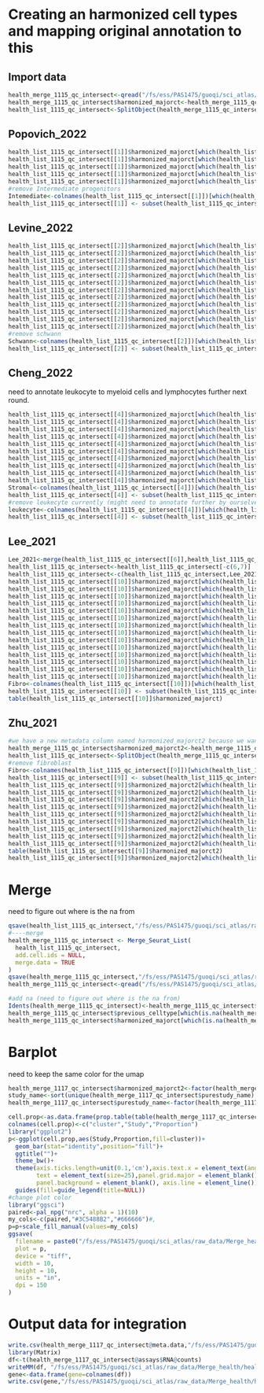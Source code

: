 # Creating an harmonized cell types and mapping original annotation to this

## Import data

```r
health_merge_1115_qc_intersect<-qread("/fs/ess/PAS1475/guoqi/sci_atlas/raw_data/health_merge_qc_1115_intersectgene.qs")
health_merge_1115_qc_intersect$harmonized_majorct<-health_merge_1115_qc_intersect$previous_celltype
health_list_1115_qc_intersect<-SplitObject(health_merge_1115_qc_intersect,split.by = "Study_name")
```

## Popovich_2022

```r
health_list_1115_qc_intersect[[1]]$harmonized_majorct[which(health_list_1115_qc_intersect[[1]]$previous_celltype=="B cells")]="Lymphocytes"
health_list_1115_qc_intersect[[1]]$harmonized_majorct[which(health_list_1115_qc_intersect[[1]]$previous_celltype=="T cells")]="Lymphocytes"
health_list_1115_qc_intersect[[1]]$harmonized_majorct[which(health_list_1115_qc_intersect[[1]]$previous_celltype=="Monocytes")]="Myeloid cells"
health_list_1115_qc_intersect[[1]]$harmonized_majorct[which(health_list_1115_qc_intersect[[1]]$previous_celltype=="MDMs")]="Myeloid cells"
health_list_1115_qc_intersect[[1]]$harmonized_majorct[which(health_list_1115_qc_intersect[[1]]$previous_celltype=="Neutrophils")]="Myeloid cells"
#remove Intermediate progenitors
Intemediate<-colnames(health_list_1115_qc_intersect[[1]])[which(health_list_1115_qc_intersect[[1]]$previous_celltype=="Intermediate progenitors")]
health_list_1115_qc_intersect[[1]] <- subset(health_list_1115_qc_intersect[[1]], cells = Intemediate,invert = TRUE)
```

## Levine_2022

```r
health_list_1115_qc_intersect[[2]]$harmonized_majorct[which(health_list_1115_qc_intersect[[2]]$previous_celltype=="Endothelial")]="Endothelial cells"
health_list_1115_qc_intersect[[2]]$harmonized_majorct[which(health_list_1115_qc_intersect[[2]]$previous_celltype=="Ependymal")]="Ependymal cells"
health_list_1115_qc_intersect[[2]]$harmonized_majorct[which(health_list_1115_qc_intersect[[2]]$previous_celltype=="Leptomeninges")]="Leptomeningeal cells"
health_list_1115_qc_intersect[[2]]$harmonized_majorct[which(health_list_1115_qc_intersect[[2]]$previous_subcelltype=="Activated Microglia A")]="Microglia"
health_list_1115_qc_intersect[[2]]$harmonized_majorct[which(health_list_1115_qc_intersect[[2]]$previous_subcelltype=="Activated Microglia B")]="Microglia"
health_list_1115_qc_intersect[[2]]$harmonized_majorct[which(health_list_1115_qc_intersect[[2]]$previous_subcelltype=="Microglia 1")]="Microglia"
health_list_1115_qc_intersect[[2]]$harmonized_majorct[which(health_list_1115_qc_intersect[[2]]$previous_subcelltype=="Microglia 2")]="Microglia"
health_list_1115_qc_intersect[[2]]$harmonized_majorct[which(health_list_1115_qc_intersect[[2]]$previous_subcelltype=="Microglia 3")]="Microglia"
health_list_1115_qc_intersect[[2]]$harmonized_majorct[which(health_list_1115_qc_intersect[[2]]$previous_subcelltype=="Macrophages")]="Myeloid cells"
health_list_1115_qc_intersect[[2]]$harmonized_majorct[which(health_list_1115_qc_intersect[[2]]$previous_subcelltype=="NK/Tcells")]="Lymphocytes"
health_list_1115_qc_intersect[[2]]$harmonized_majorct[which(health_list_1115_qc_intersect[[2]]$previous_celltype=="Oligodendrocyte Progenitors/Precursors")]="Oligodendrocyte lineage"
health_list_1115_qc_intersect[[2]]$harmonized_majorct[which(health_list_1115_qc_intersect[[2]]$previous_celltype=="Oligodendrocytes")]="Oligodendrocyte lineage"
#remove schwann
Schwann<-colnames(health_list_1115_qc_intersect[[2]])[which(health_list_1115_qc_intersect[[2]]$previous_celltype=="Schwann")]
health_list_1115_qc_intersect[[2]] <- subset(health_list_1115_qc_intersect[[2]], cells = Schwann,invert = TRUE)
```

## Cheng_2022

need to annotate leukocyte to myeloid cells and lymphocytes further next round.

```r
health_list_1115_qc_intersect[[4]]$harmonized_majorct[which(health_list_1115_qc_intersect[[4]]$previous_celltype=="Astrocyte")]="Astrocytes"
health_list_1115_qc_intersect[[4]]$harmonized_majorct[which(health_list_1115_qc_intersect[[4]]$previous_celltype=="Erythocyte")]="Erythroid cells"
health_list_1115_qc_intersect[[4]]$harmonized_majorct[which(health_list_1115_qc_intersect[[4]]$previous_celltype=="Neuron")]="Neurons"
health_list_1115_qc_intersect[[4]]$harmonized_majorct[which(health_list_1115_qc_intersect[[4]]$previous_celltype=="Neutrophil")]="Myeloid cells"
health_list_1115_qc_intersect[[4]]$harmonized_majorct[which(health_list_1115_qc_intersect[[4]]$previous_celltype=="Endothelial")]="Endothelial cells"
health_list_1115_qc_intersect[[4]]$harmonized_majorct[which(health_list_1115_qc_intersect[[4]]$previous_celltype=="Ependyma")]="Ependymal cells"
health_list_1115_qc_intersect[[4]]$harmonized_majorct[which(health_list_1115_qc_intersect[[4]]$previous_celltype=="Leptomeninges")]="Leptomeningeal cells"
health_list_1115_qc_intersect[[4]]$harmonized_majorct[which(health_list_1115_qc_intersect[[4]]$previous_celltype=="ODC")]="Oligodendrocyte lineage"
health_list_1115_qc_intersect[[4]]$harmonized_majorct[which(health_list_1115_qc_intersect[[4]]$previous_celltype=="OPC")]="Oligodendrocyte lineage"
health_list_1115_qc_intersect[[4]]$harmonized_majorct[which(health_list_1115_qc_intersect[[4]]$previous_celltype=="Pericyte")]="Pericytes"
Stromal<-colnames(health_list_1115_qc_intersect[[4]])[which(health_list_1115_qc_intersect[[4]]$previous_celltype=="Stromal")]
health_list_1115_qc_intersect[[4]] <- subset(health_list_1115_qc_intersect[[4]], cells = Stromal,invert = TRUE)
#remove leukecyte currently (might need to annotate further by ourselves)
leukecyte<-colnames(health_list_1115_qc_intersect[[4]])[which(health_list_1115_qc_intersect[[4]]$previous_celltype=="leukecyte")]
health_list_1115_qc_intersect[[4]] <- subset(health_list_1115_qc_intersect[[4]], cells = leukecyte,invert = TRUE)
```

## Lee_2021

```r
Lee_2021<-merge(health_list_1115_qc_intersect[[6]],health_list_1115_qc_intersect[[7]])
health_list_1115_qc_intersect<-health_list_1115_qc_intersect[-c(6,7)]
health_list_1115_qc_intersect<-c(health_list_1115_qc_intersect,Lee_2021)
health_list_1115_qc_intersect[[10]]$harmonized_majorct[which(health_list_1115_qc_intersect[[10]]$previous_celltype=="Astrocyte")]="Astrocytes"
health_list_1115_qc_intersect[[10]]$harmonized_majorct[which(health_list_1115_qc_intersect[[10]]$previous_celltype=="Dendritic")]="Leukocytes"
health_list_1115_qc_intersect[[10]]$harmonized_majorct[which(health_list_1115_qc_intersect[[10]]$previous_celltype=="Div-Myeloid")]="Leukocytes"
health_list_1115_qc_intersect[[10]]$harmonized_majorct[which(health_list_1115_qc_intersect[[10]]$previous_celltype=="Endothelial")]="Endothelial cells"
health_list_1115_qc_intersect[[10]]$harmonized_majorct[which(health_list_1115_qc_intersect[[10]]$previous_celltype=="Endothelial")]="Endothelial cells"
health_list_1115_qc_intersect[[10]]$harmonized_majorct[which(health_list_1115_qc_intersect[[10]]$previous_celltype=="Ependymal")]="Ependymal cells"
health_list_1115_qc_intersect[[10]]$harmonized_majorct[which(health_list_1115_qc_intersect[[10]]$previous_celltype=="Lymphocyte")]="Lymphocytes"
health_list_1115_qc_intersect[[10]]$harmonized_majorct[which(health_list_1115_qc_intersect[[10]]$previous_celltype=="Macrophage")]="Lymphocytes"
health_list_1115_qc_intersect[[10]]$harmonized_majorct[which(health_list_1115_qc_intersect[[10]]$previous_celltype=="Monocyte")]="Lymphocytes"
health_list_1115_qc_intersect[[10]]$harmonized_majorct[which(health_list_1115_qc_intersect[[10]]$previous_celltype=="Neuron")]="Neurons"
health_list_1115_qc_intersect[[10]]$harmonized_majorct[which(health_list_1115_qc_intersect[[10]]$previous_celltype=="Neutrophil")]="Lymphocytes"
health_list_1115_qc_intersect[[10]]$harmonized_majorct[which(health_list_1115_qc_intersect[[10]]$previous_celltype=="Pericyte")]="Pericytes"
health_list_1115_qc_intersect[[10]]$harmonized_majorct[which(health_list_1115_qc_intersect[[10]]$previous_celltype=="Oligodendrocyte")]="Oligodendrocyte lineage"
health_list_1115_qc_intersect[[10]]$harmonized_majorct[which(health_list_1115_qc_intersect[[10]]$previous_celltype=="OPC")]="Oligodendrocyte lineage"
Fibro<-colnames(health_list_1115_qc_intersect[[10]])[which(health_list_1115_qc_intersect[[10]]$previous_celltype=="Fibroblast")]
health_list_1115_qc_intersect[[10]] <- subset(health_list_1115_qc_intersect[[10]], cells = Fibro,invert = TRUE)
table(health_list_1115_qc_intersect[[10]]$harmonized_majorct)
```

## Zhu_2021

```r
#we have a new metadata column named harmonized_majorct2 because we wanted to distinguish with leukocytes. but we don't need it right now.
health_merge_1115_qc_intersect$harmonized_majorct2<-health_merge_1115_qc_intersect$harmonized_majorct
health_list_1115_qc_intersect<-SplitObject(health_merge_1115_qc_intersect,split.by = "purestudy_name")
#remove fibroblast
Fibro<-colnames(health_list_1115_qc_intersect[[9]])[which(health_list_1115_qc_intersect[[9]]$previous_celltype=="Monocyte-derived fibroblast")]
health_list_1115_qc_intersect[[9]] <- subset(health_list_1115_qc_intersect[[9]], cells = Fibro,invert = TRUE)
health_list_1115_qc_intersect[[9]]$harmonized_majorct2[which(health_list_1115_qc_intersect[[9]]$previous_celltype=="B cells")]="Lymphocytes"
health_list_1115_qc_intersect[[9]]$harmonized_majorct2[which(health_list_1115_qc_intersect[[9]]$previous_celltype=="Dendritic cells")]="Myeloid cells"
health_list_1115_qc_intersect[[9]]$harmonized_majorct2[which(health_list_1115_qc_intersect[[9]]$previous_celltype=="Macrophage")]="Myeloid cells"
health_list_1115_qc_intersect[[9]]$harmonized_majorct2[which(health_list_1115_qc_intersect[[9]]$previous_celltype=="Mast cell")]="Myeloid cells"
health_list_1115_qc_intersect[[9]]$harmonized_majorct2[which(health_list_1115_qc_intersect[[9]]$previous_celltype=="Monocytes")]="Myeloid cells"
health_list_1115_qc_intersect[[9]]$harmonized_majorct2[which(health_list_1115_qc_intersect[[9]]$previous_celltype=="Monocytes-derived macrophage")]="Myeloid cells"
health_list_1115_qc_intersect[[9]]$harmonized_majorct2[which(health_list_1115_qc_intersect[[9]]$previous_celltype=="Neutrophil")]="Myeloid cells"
health_list_1115_qc_intersect[[9]]$harmonized_majorct2[which(health_list_1115_qc_intersect[[9]]$previous_celltype=="NK cells")]="Lymphocytes"
health_list_1115_qc_intersect[[9]]$harmonized_majorct2[which(health_list_1115_qc_intersect[[9]]$previous_celltype=="T cells")]="Lymphocytes"
table(health_list_1115_qc_intersect[[9]]$harmonized_majorct2)
health_list_1115_qc_intersect[[9]]$harmonized_majorct2[which(health_list_1115_qc_intersect[[9]]$previous_celltype=="Undefined")]="Unknown"
```

# Merge

need to figure out where is the na from

```r
qsave(health_list_1115_qc_intersect,"/fs/ess/PAS1475/guoqi/sci_atlas/raw_data/health_list_qc_1115_intersectgene_mapct.qs")#this can be used for integration
#----merge
health_merge_1115_qc_intersect <- Merge_Seurat_List(
  health_list_1115_qc_intersect,
  add.cell.ids = NULL,
  merge.data = TRUE
)
qsave(health_merge_1115_qc_intersect,"/fs/ess/PAS1475/guoqi/sci_atlas/raw_data/health_merge_qc_1115_intersectgene_mapct.qs")#this can be used for integration
health_merge_1115_qc_intersect<-qread("/fs/ess/PAS1475/guoqi/sci_atlas/raw_data/health_merge_qc_1115_intersectgene_mapct.qs")#this can be used for integration

#add na (need to figure out where is the na from)
Idents(health_merge_1115_qc_intersect)<-health_merge_1115_qc_intersect$Study_name
health_merge_1115_qc_intersect$previous_celltype[which(is.na(health_merge_1115_qc_intersect$previous_celltype))]<-"Unknown"
health_merge_1115_qc_intersect$harmonized_majorct[which(is.na(health_merge_1115_qc_intersect$harmonized_majorct))]<-"Unknown"
```

# Barplot

need to keep the same color for the umap

```r
health_merge_1117_qc_intersect$harmonized_majorct2<-factor(health_merge_1117_qc_intersect$harmonized_majorct2,levels = sort(unique(health_merge_1117_qc_intersect$harmonized_majorct2),decreasing = F))
study_name<-sort(unique(health_merge_1117_qc_intersect$purestudy_name),decreasing = F)
health_merge_1117_qc_intersect$purestudy_name<-factor(health_merge_1117_qc_intersect$purestudy_name,levels = study_name[c(1,2,4,6,7,10,3,5,8,9)])

cell.prop<-as.data.frame(prop.table(table(health_merge_1117_qc_intersect$harmonized_majorct2, health_merge_1117_qc_intersect$purestudy_name),2))
colnames(cell.prop)<-c("cluster","Study","Proportion")
library("ggplot2")
p<-ggplot(cell.prop,aes(Study,Proportion,fill=cluster))+
  geom_bar(stat="identity",position="fill")+
  ggtitle("")+
  theme_bw()+
  theme(axis.ticks.length=unit(0.1,'cm'),axis.text.x = element_text(angle = 45, vjust = 1, hjust=1),
        text = element_text(size=25),panel.grid.major = element_blank(), panel.grid.minor = element_blank(),
        panel.background = element_blank(), axis.line = element_line())+
  guides(fill=guide_legend(title=NULL))
#change plot color
library("ggsci")
paired<-pal_npg("nrc", alpha = 1)(10)
my_cols<-c(paired,"#3C5488B2","#666666")#,
p=p+scale_fill_manual(values=my_cols)
ggsave(
  filename = paste0("/fs/ess/PAS1475/guoqi/sci_atlas/raw_data/Merge_health/Celltype_pro_barplot_1117_myeloid_sep",".tiff"),
  plot = p,
  device = "tiff",
  width = 10,
  height = 10,
  units = "in",
  dpi = 150
)
```

# Output data for integration

```r
write.csv(health_merge_1117_qc_intersect@meta.data,"/fs/ess/PAS1475/guoqi/sci_atlas/raw_data/Merge_health/health_merge_qc_1117_intersectgene_mapct_sepleu_meta.csv")
library(Matrix)
df<-t(health_merge_1117_qc_intersect@assays$RNA@counts)
writeMM(df, "/fs/ess/PAS1475/guoqi/sci_atlas/raw_data/Merge_health/health_intersectgene_qc_count_1117_sepleu.mtx")
gene<-data.frame(gene=colnames(df))
write.csv(gene,"/fs/ess/PAS1475/guoqi/sci_atlas/raw_data/Merge_health/health_intersectgene_qc_gene_1117_sepleu.csv")
```
